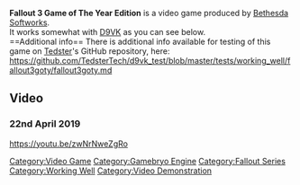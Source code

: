 <strong>Fallout 3 Game of The Year Edition</strong> is a video game produced by [[Bethesda Softworks]].
<br />
It works somewhat with [[D9VK]] as you can see below.
<br />
==Additional info==
There is additional info available for testing of this game on [[User:Tedster|Tedster]]'s GitHub repository, here:
<br />
https://github.com/TedsterTech/d9vk_test/blob/master/tests/working_well/fallout3goty/fallout3goty.md

==Video==
===22nd April 2019===
<youtube>https://youtu.be/zwNrNweZgRo</youtube>

[[Category:Video Game]]
[[Category:Gamebryo Engine]]
[[Category:Fallout Series]]
[[Category:Working Well]]
[[Category:Video Demonstration]]
